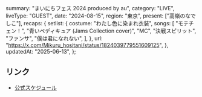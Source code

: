   summary: "まいにちフェス 2024 produced by au",
  category: "LIVE",
  liveType: "GUEST",
  date: "2024-08-15",
  region: "東京",
  present: ["高嶺のなでしこ"],
  recaps: {
    setlist: {
      costume: "わたし色に染まれ衣装",
      songs: [
        "モテチェン！",
        "青いペディキュア (Jams Collection cover)",
        "MC",
        "決戦スピリット",
        "ファンサ",
        "僕は君になれない",
      ],
    },
    url: "https://x.com/Mikuru_hositani/status/1824039779551609125",
  },
  updatedAt: "2025-06-13",
};

## リンク

- [公式スケジュール](https://takanenonadeshiko.jp/?p=2318)
